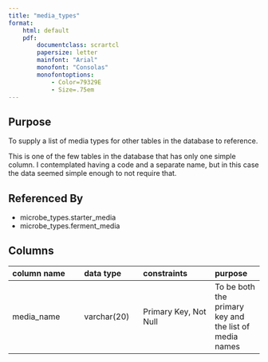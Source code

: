 ```yaml
---
title: "media_types"
format:
    html: default
    pdf:
        documentclass: scrartcl
        papersize: letter
        mainfont: "Arial"
        monofont: "Consolas"
        monofontoptions: 
            - Color=79329E
            - Size=.75em
---
```


## Purpose

To supply a list of media types for other tables in the database to reference.

This is one of the few tables in the database that has only one simple column.  I contemplated having a code and a separate name, but in this case the data seemed simple enough to not require that.

## Referenced By

- microbe_types.starter_media
- microbe_types.ferment_media

## Columns

| column name | data type | constraints | purpose |
|:------------|:----------|:------------|:--------|
| media_name | varchar(20) | Primary Key, Not Null | To be both the primary key and the list of media names |